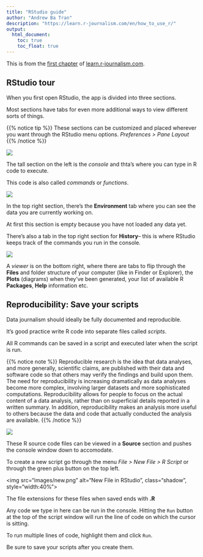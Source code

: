 ```yaml
---
title: "RStudio guide"
author: "Andrew Ba Tran"
description: "https://learn.r-journalism.com/en/how_to_use_r/"
output:
  html_document:
    toc: true
    toc_float: true
---
```


This is from the [first chapter](http://learn.r-journalism.com/enrstudio-tour/) of [learn.r-journalism.com](https://learn.r-journalism.com/).




## RStudio tour

When you first open RStudio, the app is divided into three sections.

Most sections have tabs for even more additional ways to view different sorts of things.

{{% notice tip %}}
These sections can be customized and placed wherever you want through the RStudio menu options. *Preferences > Pane Layout*
{{% /notice %}}

![](images/left.png?classes=shadow)

The tall section on the left is the *console* and thta's where you can type in R code to execute.

This code is also called *commands* or *functions*.

![](images/top-right.png?classes=shadow)

In the top right section, there's the **Environment** tab where you can see the data you are currently working on. 

At first this section is empty because you have not loaded any data yet.

There's also a tab in the top right section for **History**-- this is where RStudio keeps track of the commands you run in the console.

![](images/bottom-right.png?classes=shadow)

A *viewer* is on the bottom right, where there are tabs to flip through the **Files** and folder structure of your computer (like in Finder or Explorer), the **Plots** (diagrams) when they've been generated, your list of available R **Packages**, **Help** information etc. 

## Reproducibility: Save your scripts

Data journalism should ideally be fully documented and reproducible. 

It's good practice write R code into separate files called *scripts*. 

All R commands can be saved in a script and executed later when the script is run.

{{% notice note %}}
Reproducible research is the idea that data analyses, and more generally, scientific claims, are published with their data and software code so that others may verify the findings and build upon them. The need for reproducibility is increasing dramatically as data analyses become more complex, involving larger datasets and more sophisticated computations. Reproducibility allows for people to focus on the actual content of a data analysis, rather than on superficial details reported in a written summary. In addition, reproducibility makes an analysis more useful to others because the data and code that actually conducted the analysis are available.
{{% /notice %}}

![](images/four-panes.png?classes=shadow)

These R source code files can be viewed in a **Source** section and pushes the console window down to accomodate. 

To create a new script go through the menu *File > New File > R Script* or through the green plus button on the top left.


<img src="images/new.png" alt="New File in RStudio", class="shadow", style="width:40%">


The file extensions for these files when saved ends with **.R**

Any code we type in here can be run in the console. Hitting the `Run` button at the top of the script window will run the line of code on which the cursor is sitting. 

To run multiple lines of code, highlight them and click `Run`.

Be sure to save your scripts after you create them.



